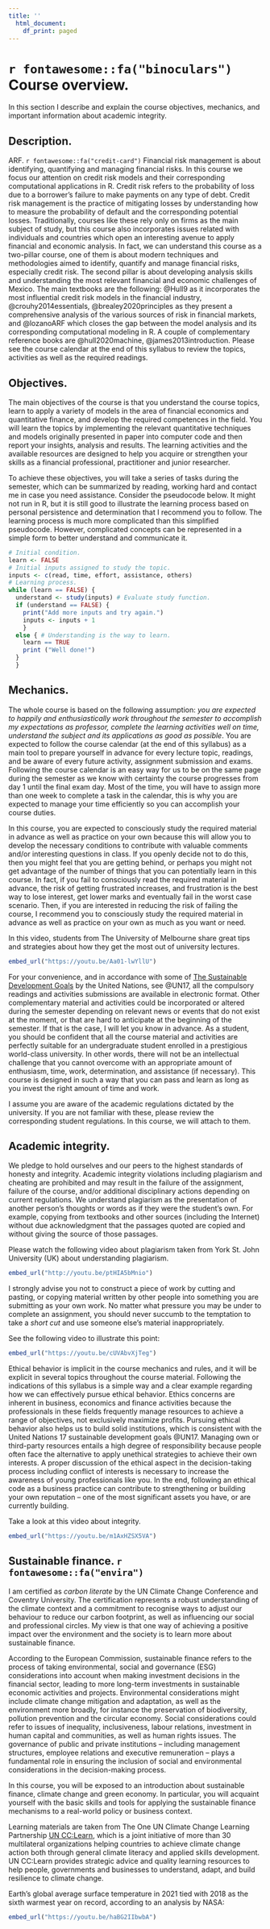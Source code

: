 ```yaml
---
title: ''
  html_document:
    df_print: paged
---
```


\newpage

# `r fontawesome::fa("binoculars")` Course overview.

In this section I describe and explain the course objectives, mechanics, and important information about academic integrity.

## Description.

<!-- EMF. `r fontawesome::fa("chart-line")` The course includes a COIL (Collaborative Online International Learning) activity with students at Universidad Pontificia Bolivariana in Colombia in the hope that students attain a degree of intercultural understanding. Econometrics is the branch of economics concerned with the use of mathematical and statistical methods describing economic systems. We define financial econometrics as the application of statistical techniques to answer problems in finance. For example, we might know from previous courses that there is a negative relationship between interest rates and stock prices, but we cannot know the size or the magnitude of this relationship unless we measure it and verify how strong or weak this relationship is by applying econometrics. Financial econometrics also allows us to incorporate data into existing financial models to empirically test their validity and find estimates which are significantly superior to informal *guesstimates*. Forecasting is also a common and popular task in financial econometrics. It is an integral part of the decision-making activities of management, as it can play an important role in many areas of a company. Most of this course is about forecasting methods that we commonly use in finance and economics. Forecasting is about predicting the future as accurately as possible, given all of the information available, including historical data and knowledge of any future events that might impact the forecasts. This subject can contribute to evolving from a student to a practitioner in the area of finance, especially because we are going to incorporate computational finance in R as a way to learn financial econometrics. The main electronic textbooks are the following: @49018680cf534023b6ae0f4e933c475d, and @lozanoEMF. Other good reference books based on R are @hanck2020introduction, @gujarati2012basic, @brooks2019introductory, @Oswaldeconometrics, @heiss2020usingR and @mcnulty2021handbook, @RundelIntroduction, @james2013introduction. For Python, see @heiss2020usingPython. Please see the course calendar at the end of this syllabus to review the topics, activities as well as the required readings. -->

ARF. `r fontawesome::fa("credit-card")` Financial risk management is about identifying, quantifying and managing financial risks. In this course we focus our attention on credit risk models and their corresponding computational applications in R. Credit risk refers to the probability of loss due to a borrower's failure to make payments on any type of debt. Credit risk management is the practice of mitigating losses by understanding how to measure the probability of default and the corresponding potential losses. Traditionally, courses like these rely only on firms as the main subject of study, but this course also incorporates issues related with individuals and countries which open an interesting avenue to apply financial and economic analysis. In fact, we can understand this course as a two-pillar course, one of them is about modern techniques and methodologies aimed to identify, quantify and manage financial risks, especially credit risk. The second pillar is about developing analysis skills and understanding the most relevant financial and economic challenges of Mexico. The main textbooks are the following: @Hull9 as it incorporates the most influential credit risk models in the financial industry, @crouhy2014essentials, @brealey2020principles as they present a comprehensive analysis of the various sources of risk in financial markets, and @lozanoARF which closes the gap between the model analysis and its corresponding computational modeling in R. A couple of complementary reference books are @hull2020machine, @james2013introduction. Please see the course calendar at the end of this syllabus to review the topics, activities as well as the required readings.

<!-- IF. `r fontawesome::fa("cogs")` Engineering is the branch of science and technology concerned with the design, building, use of engines, machines, and structures. In this sense, financial engineering is concerned with the design, modeling and use of combined financial techniques and instruments to build a strategy that changes or mitigates a given risk exposure. You will learn how to build a quantitative financial strategy, the nature of financial instruments like options, and understand the available tools and techniques we have to measure risk in finance as value at risk and GARCH models. The course is based on the legendary John C. Hull's textbook @Hull9 which is undoubtedly a very important reference in academia and the financial industry. This course represents a good foundation if you plan to study a master degree in Finance or if you want to pursue a professional certification in the area of quantitative finance. The second reference is @lozanoIF which closes the gap between the model analysis and its corresponding computational modeling in R. A good complementary reference book for this course is @goetzmann2014modern because it offers a very thorough and up-to-date presentation of modern portfolio analysis. Others are @brealey2020principles, @ruppert2011statistics and @james2013introduction, which seeks to balance the formal aspects of theory with the demands of practitioners. The beauty of financial engineering is that it allows us to incorporate knowledge from other related topics such as computational finance, financial derivatives and statistics to innovate and to come up with improved solutions to create valuable financial decisions. Please see the course calendar at the end of this syllabus to review the topics, activities as well as the required readings. -->

<!-- PMF. Traditional financial models expressed in assumptions, principles, functions and equations are fundamental tools to make better and more informed financial decisions. By incorporating the relevant technology, financial models can be expressed in computational code, which is the first step towards automation and allows us to expand the scope and limits of financial analysis. This course merges financial analysis, and financial modeling in order to translate models originally stated in paper into functional computational code. These kinds of skills are currently highly demanded and valued not only in the job market but also in research, FinTech and innovation projects. The main textbook is @lozanoPMF which has been developed to close the gap between the model analysis and its corresponding computational modeling in R. Some complementary reference books are @hull2020machine, @james2013introduction and @ruppert2011statistics. Please see the course calendar at the end of this syllabus to review the topics, activities as well as the required readings. -->

<!-- EFPI. \faSearchDollar \hspace{1 mm} Investment is normally referred to as a source of growth within a firm (and even a country). However, investment decisions can lead to negative outcomes depending on economic conditions or simply because of a poor risk assessment. In this course we will learn the basics and some of the advanced techniques available for evaluating investment projects. Examples of investment projects include financial products like investment funds or even firms. Investment projects usually require an initial payment now in exchange for future cash flows. Here, the problem arises when investment projects fail to generate those future cash flows. Evaluation of investment projects help us to understand how risky they are with respect to the promised future cash flows. The analysis and evaluation of investment projects allow us to understand how to make them more attractive, and discriminate between good and bad investment decisions. Our main textbook is @brealey2020principles. -->

<!-- MPA. Economics is the social science that allows us to comprehend the allocation of resources to satisfy needs. It is a social science because the allocation of resources is a human choice, thus it is based on human behavior rather than on natural laws such as in physics or chemistry. In this course we are going to learn microeconomics, which is the branch of economics that studies the economic behavior of single agents such as firms. Following the same logic, macroeconomics is the branch of economics that studies the aggregate behavior of many agents. Microeconomics helps us to better comprehend how individual agents – such as firms, consumers and governments – make informed and rational decisions in terms of assigning limited resources to unlimited wants and needs. This segmentation is convenient in order to elucidate the interactions between preferences, incentives, objectives and constraints within each particular economic agent. For example, an individual wants to consume goods and services to increase his or her well-being but at the same time the individual is restricted by a limited budget formed by income and wealth. Similarly, the firm is bound by regulatory issues, costs, scarce monetary resources, market conditions, asymmetric and imperfect information, but at the same time is looking forward to maximizing profits. Finally, any government would ideally be interested in providing public goods, decreasing poverty levels, promoting welfare and an appropriate competitive environment; although resources coming from taxes are limited and incentives are not always well aligned. Therefore, every single economic agent tries to do their best in order to allocate limited resources to satisfy unlimited needs and understanding microeconomics helps these economic agents to take better and more informed decisions as these decisions are based in a scientific approach rather than following an intuitive approach. Given that this process is perpetual and inherent in real-life, whoever that understands the foundations of microeconomic analysis, has a significant comparative advantage in business and management. This is why you are expected to understand microeconomics at an early stage in your undergraduate studies. -->


## Objectives.

The main objectives of the course is that you understand the course topics, learn to apply a variety of models in the area of financial economics and quantitative finance, and develop the required competences in the field. You will learn the topics by implementing the relevant quantitative techniques and models originally presented in paper into computer code and then report your insights, analysis and results. The learning activities and the available resources are designed to help you acquire or strengthen your skills as a financial professional, practitioner and junior researcher.

To achieve these objectives, you will take a series of tasks during the semester, which can be summarized by reading, working hard and contact me in case you need assistance. Consider the pseudocode below. It might not run in R, but it is still good to illustrate the learning process based on personal persistence and determination that I recommend you to follow. The learning process is much more complicated than this simplified pseudocode. However, complicated concepts can be represented in a simple form to better understand and communicate it.

```r
# Initial condition.
learn <- FALSE
# Initial inputs assigned to study the topic.
inputs <- c(read, time, effort, assistance, others)
# Learning process.
while (learn == FALSE) {
  understand <- study(inputs) # Evaluate study function.
  if (understand == FALSE) {
    print("Add more inputs and try again.")
    inputs <- inputs + 1
    }
  else { # Understanding is the way to learn.
    learn == TRUE
    print ("Well done!")
  }
  }
```


## Mechanics.

The whole course is based on the following assumption: *you are expected to happily and enthusiastically work throughout the semester to accomplish my expectations as professor, complete the learning activities well on time, understand the subject and its applications as good as possible*. You are expected to follow the course calendar (at the end of this syllabus) as a main tool to prepare yourself in advance for every lecture topic, readings, and be aware of every future activity, assignment submission and exams. Following the course calendar is an easy way for us to be on the same page during the semester as we know with certainty the course progresses from day 1 until the final exam day. Most of the time, you will have to assign more than one week to complete a task in the calendar, this is why you are expected to manage your time efficiently so you can accomplish your course duties.

In this course, you are expected to consciously study the required material in advance as well as practice on your own because this will allow you to develop the necessary conditions to contribute with valuable comments and/or interesting questions in class. If you openly decide not to do this, then you might feel that you are getting behind, or perhaps you might not get advantage of the number of things that you can potentially learn in this course. In fact, if you fail to consciously read the required material in advance, the risk of getting frustrated increases, and frustration is the best way to lose interest, get lower marks and eventually fail in the worst case scenario. Then, if you are interested in reducing the risk of failing the course, I recommend you to consciously study the required material in advance as well as practice on your own as much as you want or need.

In this video, students from The University of Melbourne share great tips and strategies about how they get the most out of university lectures.

```r
embed_url("https://youtu.be/Aa01-lwYllU")
```

For your convenience, and in accordance with some of [The Sustainable Development Goals](https://sdgs.un.org/goals) by the United Nations, see @UN17, all the compulsory readings and activities submissions are available in electronic format. Other complementary material and activities could be incorporated or altered during the semester depending on relevant news or events that do not exist at the moment, or that are hard to anticipate at the beginning of the semester. If that is the case, I will let you know in advance. As a student, you should be confident that all the course material and activities are perfectly suitable for an undergraduate student enrolled in a prestigious world-class university. In other words, there will not be an intellectual challenge that you cannot overcome with an appropriate amount of enthusiasm, time, work, determination, and assistance (if necessary). This course is designed in such a way that you can pass and learn as long as you invest the right amount of time and work.

I assume you are aware of the academic regulations dictated by the university. If you are not familiar with these, please review the corresponding student regulations. In this course, we will attach to them.

## Academic integrity.

We pledge to hold ourselves and our peers to the highest standards of honesty and integrity. Academic integrity violations including plagiarism and cheating are prohibited and may result in the failure of the assignment, failure of the course, and/or additional disciplinary actions depending on current regulations. We understand plagiarism as the presentation of another person's thoughts or words as if they were the student's own. For example, copying from textbooks and other sources (including the Internet) without due acknowledgment that the passages quoted are copied and without giving the source of those passages. 

Please watch the following video about plagiarism taken from York St. John University (UK) about understanding plagiarism.


```r
embed_url("http://youtu.be/ptHIA5bMnio")
```


I strongly advise you not to construct a piece of work by cutting and pasting, or copying material written by other people into something you are submitting as your own work. No matter what pressure you may be under to complete an assignment, you should never succumb to the temptation to take a *short cut* and use someone else's material inappropriately. 

See the following video to illustrate this point:

```r
embed_url("https://youtu.be/cUVAbvXjTeg")
```

Ethical behavior is implicit in the course mechanics and rules, and it will be explicit in several topics throughout the course material. Following the indications of this syllabus is a simple way and a clear example regarding how we can effectively pursue ethical behavior. Ethics concerns are inherent in business, economics and finance activities because the professionals in these fields frequently manage resources to achieve a range of objectives, not exclusively maximize profits. Pursuing ethical behavior also helps us to build solid institutions, which is consistent with the United Nations 17 sustainable development goals @UN17. Managing own or third-party resources entails a high degree of responsibility because people often face the alternative to apply unethical strategies to achieve their own interests. A proper discussion of the ethical aspect in the decision-taking process including conflict of interests is necessary to increase the awareness of young professionals like you. In the end, following an ethical code as a business practice can contribute to strengthening or building your own reputation -- one of the most significant assets you have, or are currently building.

Take a look at this video about integrity.

```r
embed_url("https://youtu.be/m1AxHZSX5VA")
```

## Sustainable finance. `r fontawesome::fa("envira")`

I am certified as *carbon literate* by the UN Climate Change Conference and Coventry University. The certification represents a robust understanding of the climate context and a commitment to recognise ways to adjust our behaviour to reduce our carbon footprint, as well as influencing our social and professional circles. My view is that one way of achieving a positive impact over the environment and the society is to learn more about sustainable finance. 

According to the European Commission, sustainable finance refers to the process of taking environmental, social and governance (ESG) considerations into account when making investment decisions in the financial sector, leading to more long-term investments in sustainable economic activities and projects. Environmental considerations might include climate change mitigation and adaptation, as well as the environment more broadly, for instance the preservation of biodiversity, pollution prevention and the circular economy. Social considerations could refer to issues of inequality, inclusiveness, labour relations, investment in human capital and communities, as well as human rights issues. The governance of public and private institutions – including management structures, employee relations and executive remuneration – plays a fundamental role in ensuring the inclusion of social and environmental considerations in the decision-making process.

In this course, you will be exposed to an introduction about sustainable finance, climate change and green economy. In particular, you will acquaint yourself with the basic skills and tools for applying the sustainable finance mechanisms to a real-world policy or business context.

Learning materials are taken from The One UN Climate Change Learning Partnership [UN CC:Learn](https://unccelearn.org/), which is a joint initiative of more than 30 multilateral organizations helping countries to achieve climate change action both through general climate literacy and applied skills development. UN CC:Learn provides strategic advice and quality learning resources to help people, governments and businesses to understand, adapt, and build resilience to climate change.

Earth’s global average surface temperature in 2021 tied with 2018 as the sixth warmest year on record, according to an analysis by NASA:

```r
embed_url("https://youtu.be/haBG2IIbwbA")
```
